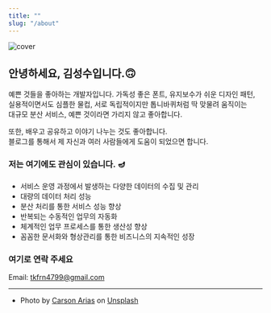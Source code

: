 ```yaml
---
title: ""
slug: "/about"
---
```


![cover](./carson-arias-7Z03R1wOdmI-unsplash_size.jpg)

## 안녕하세요, 김성수입니다.🙃

<p style={{ fontFamily: `"IBM Plex Sans KR"`, fontWeight: `450` }}>
예쁜 것들을 좋아하는 개발자입니다. 가독성 좋은 폰트, 유지보수가 쉬운 디자인 패턴,
실용적이면서도 심플한 물컵, 서로 독립적이지만 톱니바퀴처럼 딱 맞물려 움직이는<br />
대규모 분산 서비스, 예쁜 것이라면 가리지 않고 좋아합니다.
</p>

<p style={{ fontFamily: `"IBM Plex Sans KR"`, fontWeight: `450` }}>
또한, 배우고 공유하고 이야기 나누는 것도 좋아합니다.<br />블로그를 통해서 제 자신과 여러 사람들에게 도움이 되었으면 합니다. 
</p>

<h3 style={{ marginTop: `3rem`, }}>저는 여기에도 관심이 있습니다. 🪔</h3>

<ul style={{ marginTop: `0.5rem`, li: { paddingBottom: `0.3rem`} }}>
    <li>서비스 운영 과정에서 발생하는 다양한 데이터의 수집 및 관리</li>
    <li>대량의 데이터 처리 성능</li>
    <li>분산 처리를 통한 서비스 성능 향상</li>
    <li>반복되는 수동적인 업무의 자동화</li>
    <li>체계적인 업무 프로세스를 통한 생산성 향상</li>
    <li>꼼꼼한 문서화와 형상관리를 통한 비즈니스의 지속적인 성장</li>
</ul>

<h3 style={{ marginTop: `3rem`, }}>여기로 연락 주세요</h3>

Email: tkfrn4799@gmail.com


---

- Photo by <a href="https://unsplash.com/@carsonarias?utm_source=unsplash&utm_medium=referral&utm_content=creditCopyText">Carson Arias</a> on <a href="https://unsplash.com/@sskim/likes?utm_source=unsplash&utm_medium=referral&utm_content=creditCopyText">Unsplash</a>
  